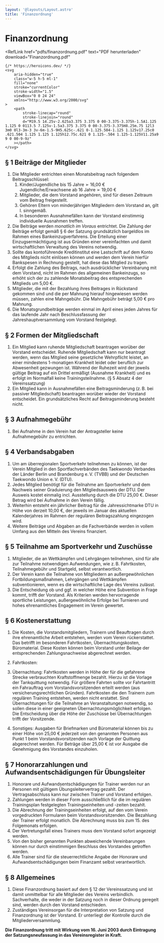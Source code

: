 ```yaml
---
layout: '@layouts/Layout.astro'
title: 'Finanzordnung'
---
```



# Finanzordnung

<RefLink
    href="pdfs/finanzordnung.pdf"
    text="PDF herunterladen"
    download="Finanzordnung.pdf"
>
    {/* https://heroicons.dev/ */}
    <svg
        aria-hidden="true"
        class="w-5 h-5 ml-1"
        fill="none"
        stroke="currentColor"
        stroke-width="1.5"
        viewBox="0 0 24 24"
        xmlns="http://www.w3.org/2000/svg"
    >
        <path
            stroke-linecap="round"
            stroke-linejoin="round"
            d="M19.5 14.25v-2.625a3.375 3.375 0 00-3.375-3.375h-1.5A1.125 1.125 0 0113.5 7.125v-1.5a3.375 3.375 0 00-3.375-3.375H8.25m.75 12l3 3m0 0l3-3m-3 3v-6m-1.5-9H5.625c-.621 0-1.125.504-1.125 1.125v17.25c0 .621.504 1.125 1.125 1.125h12.75c.621 0 1.125-.504 1.125-1.125V11.25a9 9 0 00-9-9z"
        ></path>
    </svg>
</RefLink>

## &sect; 1 Beiträge der Mitglieder

1. Die Mitglieder entrichten einen Monatsbeitrag nach folgendem Beitragsschlüssel:
    1. Kinder/Jugendliche bis 15 Jahre &#x27a2; 16,00&nbsp;&euro;<br />
        Jugendliche/Erwachsene ab 16 Jahre &#x27a2; 19,00&nbsp;&euro;
    2. Mitglieder, die dem Vorstand angehören, sind für diesen Zeitraum vom Beitrag freigestellt.
    3. Gehören Eltern von minderjährigen Mitgliedern dem Vorstand an, gilt I. sinngemäß.
    4. In besonderen Ausnahmefällen kann der Vorstand einstimmig individuelle Ausnahmen
    treffen.
2. Die Beiträge werden *monatlich im Voraus* entrichtet. Die Zahlung der Beiträge erfolgt gemäß &sect; 6 der Satzung grundsätzlich bargeldlos im Rahmen eines Bankeinzugverfahrens. Die Erteilung einer Einzugsermächtigung ist aus Gründen einer vereinfachten und damit wirtschaftlichen Verwaltung des Vereins notwendig.
3. Sollte das kontoführende Kreditinstitut eine Lastschrift auf dem Konto des Mitglieds nicht einlösen können und werden dem Verein hierfür Bankspesen in Rechnung gestellt, hat diese das Mitglied zu tragen.
4. Erfolgt die Zahlung des Beitrags, nach ausdrücklicher Vereinbarung mit dem Vorstand, nicht im Rahmen des allgemeinen Bankeinzugs, so erhöht sich der zu zahlende Monatsbeitrag des entsprechenden Mitglieds um 5,00&nbsp;&euro;.
5. Mitglieder, die mit der Bezahlung ihres Beitrages in Rückstand gekommen sind und die per Mahnung hierauf hingewiesen werden müssen, zahlen eine Mahngebühr. Die Mahngebühr beträgt 5,00&nbsp;&euro; pro Mahnung.
6. Die Monatsgrundbeiträge werden einmal im April eines jeden Jahres für das laufende Jahr nach Beschlussfassung der Jahreshauptversammlung vom Vorstand festgelegt.

## &sect; 2 Formen der Mitgliedschaft

1. Ein Mitglied kann ruhende Mitgliedschaft beantragen worüber der Vorstand entscheidet. Ruhende Mitgliedschaft kann nur beantragt werden, wenn das Mitglied seine gesetzliche Wehrpflicht leistet, an einer mindestens 1-monatigen Krankheit leidet oder beruflich zur Abwesenheit gezwungen ist. Während der Ruhezeit wird der jeweils gültige Beitrag auf ein Drittel ermäßigt (Ausnahme Krankheit) und es erfolgt im Normalfall keine Trainingsteilnahme. (&sect; 5 Absatz 4 der Vereinssatzung)
2. Ein Mitglied kann in Ausnahmefällen eine Beitragsminderung (z.&#8239;B. bei passiver Mitgliedschaft) beantragen worüber wieder der Vorstand entscheidet. Ein grundsätzliches Recht auf Beitragsminderung besteht nicht.

## &sect; 3 Aufnahmegebühr

1. Bei Aufnahme in den Verein hat der Antragsteller keine Aufnahmegebühr zu entrichten.

## &sect; 4 Verbandsabgaben

1. Um am überregionalen Sportverkehr teilnehmen zu können, ist der Verein Mitglied in den Sportfachverbänden des Taekwondo Verbandes der Länder Berlin und Brandenburg e.&#8239;V. (TVBB) und der Deutschen Taekwondo Union e.&#8239;V. (DTU).
2. Jedes Mitglied benötigt für die Teilnahme am Sportverkehr und dem Nachweis seiner Graduierung den Mitgliedsausweis der DTU. Der Ausweis kostet einmalig incl. Ausstellung durch die DTU 25,00&nbsp;&euro;. Dieser Betrag wird bei Aufnahme in den Verein fällig.
3. Weiterhin entsteht ein jährlicher Beitrag für die Jahressichtmarke DTU in Höhe von derzeit 10,00&nbsp;&euro;, der jeweils im Januar des aktuellen Kalenderjahres im Rahmen der regulären Beitragszahlung eingezogen wird.
4. Weitere Beiträge und Abgaben an die Fachverbände werden in vollem Umfang aus den Mitteln des Vereins finanziert.

## &sect; 5 Teilnahme am Sportverkehr und Zuschüsse

1. Mitglieder, die an Wettkämpfen und Lehrgängen teilnehmen, sind für alle zur Teilnahme notwendigen Aufwendungen, wie z.&#8239;B. Fahrtkosten, Teilnahmegebühr und Startgeld, selbst verantwortlich.
2. Der Verein kann die Teilnahme von Mitgliedern an außergewöhnlichen Fortbildungsmaßnahmen, Lehrgängen und Wettkämpfen subventionieren, wenn es die wirtschaftliche Lage des Vereins zulässt.
3. Die Entscheidung ob und ggf. in welcher Höhe eine Subvention in Frage kommt, trifft der Vorstand. Als Kriterien werden hervorragende sportliche Leistungen, außergewöhnliche Erfolge bei Turnieren und hohes ehrenamtliches Engagement im Verein gewertet.

## &sect; 6 Kostenerstattung

1. Die Kosten, die Vorstandsmitgliedern, Trainern und Beauftragen durch ihre ehrenamtliche Arbeit entstehen, werden vom Verein rückerstattet. Das betrifft im besonderen Fahrtkosten, Übernachtungskosten, Büromaterial. Diese Kosten können beim Vorstand unter Beilage der entsprechenden Zahlungsnachweise abgerechnet werden.
2. Fahrtkosten:
3. Übernachtung:
Fahrtkosten werden in Höhe der für die gefahrene Strecke verbrauchten Kraftstoffmenge bezahlt. Hierzu ist die Vorlage der Tankquittung notwendig. Für größere Fahrten sollte vor Fahrtantritt ein Fahrauftrag vom Vorstandsvorsitzenden erteilt werden (aus versicherungsrechtlichen Gründen).
Fahrtkosten die den Trainern zum regulären Training entstehen, werden nicht erstattet.
Sind Übernachtungen für die Teilnahme an Veranstaltungen notwendig, so sollen diese in einer geeigneten Übernachtungsmöglichkeit erfolgen.
Die Entscheidung über die Höhe der Zuschüsse bei Übernachtungen trifft der Vorsitzende.


4. Sonstiges: Ausgaben für Briefmarken und Büromaterial können bis zu einer Höhe von 25,00&nbsp;&euro; jederzeit von den genannten Personen aus Punkt 1 beim Vorstandsvorsitzenden nach Vorlage der Quittung abgerechnet werden. Für Beträge
über 25,00&nbsp;&euro; ist vor Ausgabe die Genehmigung des Vorstandes einzuholen.

## &sect; 7 Honorarzahlungen und Aufwandsentschädigungen für Übungsleiter

1. Honorare und Aufwandsentschädigungen für Trainer werden nur an Personen mit gültigem Übungsleitervertrag gezahlt. Der Vertragsabschluss kann nur zwischen Trainer und Vorstand erfolgen.
2. Zahlungen werden in dieser Form ausschließlich für die im regulären Trainingsplan festgelegten Trainingseinheiten und -zeiten bezahlt.
3. Die Abrechnung der Trainingseinheiten erfolgt, auf den vom Verein vorgedruckten Formularen beim Vorstandsvorsitzenden. Die Bezahlung der Trainer erfolgt monatlich. Die Abrechnung muss bis zum 15. des Folgemonats erfolgen.
4. Der Vertretungsfall eines Trainers muss dem Vorstand sofort angezeigt werden.
5. Von den bisher genannten Punkten abweichende Vereinbarungen können nur durch einstimmigen Beschluss des Vorstandes getroffen werden.
6. Alle Trainer sind für die steuerrechtliche Angabe der Honorare und Aufwandsentschädigungen beim Finanzamt selbst verantwortlich.

## &sect; 8 Allgemeines

1. Diese Finanzordnung basiert auf dem &sect; 12 der Vereinssatzung und ist damit unmittelbar für alle Mitglieder des Vereins verbindlich. Sachverhalte, die weder in der Satzung noch in dieser Ordnung geregelt sind, werden durch den Vorstand entschieden.
2. Zuständiges Vereinsorgan für die Interpretation von Satzung und Finanzordnung ist der Vorstand. Er unterliegt der Kontrolle durch die Mitgliederversammlung.

**Die Finanzordnung tritt mit Wirkung vom 16. Juni 2003 durch Eintragung der Satzungsneufassung in das Vereinsregister in Kraft.**
